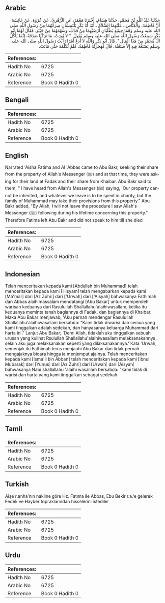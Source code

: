 ## Arabic


<div dir="rtl" lang="ar" style={{fontSize:'larger',backgroundColor:'#f8f9fa',padding:20}}>
حَدَّثَنَا عَبْدُ اللَّهِ بْنُ مُحَمَّدٍ، حَدَّثَنَا هِشَامٌ، أَخْبَرَنَا مَعْمَرٌ، عَنِ الزُّهْرِيِّ، عَنْ عُرْوَةَ، عَنْ عَائِشَةَ، أَنَّ فَاطِمَةَ، وَالْعَبَّاسَ ـ عَلَيْهِمَا السَّلاَمُ ـ أَتَيَا أَبَا بَكْرٍ يَلْتَمِسَانِ مِيرَاثَهُمَا مِنْ رَسُولِ اللَّهِ صلى الله عليه وسلم وَهُمَا حِينَئِذٍ يَطْلُبَانِ أَرْضَيْهِمَا مِنْ فَدَكَ، وَسَهْمَهُمَا مِنْ خَيْبَرَ‏.‏ فَقَالَ لَهُمَا أَبُو بَكْرٍ سَمِعْتُ رَسُولَ اللَّهِ صلى الله عليه وسلم يَقُولُ ‏ "‏ لاَ نُورَثُ، مَا تَرَكْنَا صَدَقَةٌ، إِنَّمَا يَأْكُلُ آلُ مُحَمَّدٍ مِنْ هَذَا الْمَالِ ‏"‏‏.‏ قَالَ أَبُو بَكْرٍ وَاللَّهِ لاَ أَدَعُ أَمْرًا رَأَيْتُ رَسُولَ اللَّهِ صلى الله عليه وسلم يَصْنَعُهُ فِيهِ إِلاَّ صَنَعْتُهُ‏.‏ قَالَ فَهَجَرَتْهُ فَاطِمَةُ، فَلَمْ تُكَلِّمْهُ حَتَّى مَاتَتْ‏.‏
</div>
<div style={{backgroundColor:'#f8f9fa',padding:20, marginBottom: 10}}><table> <thead> <tr> <th>References:</th> <th></th> </tr> </thead> <tbody><tr><td>Hadith No</td><td>6725</td></tr><tr><td>Arabic No</td><td>6725</td></tr><tr><td>Reference</td><td>Book 0 Hadith 0</td></tr></tbody></table></div>

## Bengali


<div dir="ltr" lang="bn" style={{fontSize:'larger',backgroundColor:'#f8f9fa',padding:20}}>

</div>
<div style={{backgroundColor:'#f8f9fa',padding:20, marginBottom: 10}}><table> <thead> <tr> <th>References:</th> <th></th> </tr> </thead> <tbody><tr><td>Hadith No</td><td>6725</td></tr><tr><td>Arabic No</td><td>6725</td></tr><tr><td>Reference</td><td>Book 0 Hadith 0</td></tr></tbody></table></div>

## English


<div dir="ltr" lang="en" style={{fontSize:'larger',backgroundColor:'#f8f9fa',padding:20}}>
Narrated 'Aisha:Fatima and Al 'Abbas came to Abu Bakr, seeking their share from the property of Allah's Messenger (ﷺ) and at that time, they were asking for their land at Fadak and their share from Khaibar. Abu Bakr said to them, " I have heard from Allah's Messenger (ﷺ) saying, 'Our property cannot be inherited, and whatever we leave is to be spent in charity, but the family of Muhammad may take their provisions from this property." Abu Bakr added, "By Allah, I will not leave the procedure I saw Allah's Messenger (ﷺ) following during his lifetime concerning this property." Therefore Fatima left Abu Bakr and did not speak to him till she died
</div>
<div style={{backgroundColor:'#f8f9fa',padding:20, marginBottom: 10}}><table> <thead> <tr> <th>References:</th> <th></th> </tr> </thead> <tbody><tr><td>Hadith No</td><td>6725</td></tr><tr><td>Arabic No</td><td>6725</td></tr><tr><td>Reference</td><td>Book 0 Hadith 0</td></tr></tbody></table></div>

## Indonesian


<div dir="ltr" lang="id" style={{fontSize:'larger',backgroundColor:'#f8f9fa',padding:20}}>
Telah menceritakan kepada kami [Abdullah bin Muhammad] telah menceritakan kepada kami [Hisyam] telah mengabarkan kepada kami [Ma'mar] dari [Az Zuhri] dari ['Urwah] dari ['Aisyah] bahwasanya Fathimah dan Abbas alaihimassalam mendatangi [Abu Bakar] untuk memperoleh warisan keduanya dari Rasulullah Shallallahu'alaihiwasallam, ketika itu keduanya meminta tanah bagiannya di Fadak, dan bagiannya di Khaibar. Maka Abu Bakar menjawab; 'Aku pernah mendengar Rasulullah Shallallahu'alaihiwasallam bersabda: "Kami tidak diwarisi dan semua yang kami tinggalkan adalah sedekah, dan hanyasanya keluarga Muhammad dari harta ini." Lanjut Abu Bakar; 'Demi Allah, tidaklah aku tinggalkan sebuah urusan yang kulihat Rsulullah Shallallahu'alaihiwasallam melaksanakannya, selain aku juga melaksanakan seperti yang dilaksanakannya.' Kata 'Urwah, semenjak itu Fathimah terus menjauhi Abu Bakar dan tidak pernah mengajaknya bicara hingga ia menjemput ajalnya. Telah menceritakan kepada kami [Isma'il bin Abban] telah menceritakan kepada kami [Ibnul Mubarak] dari [Yunus] dari [Az Zuhri] dari [Urwah] dari [Aisyah] bahwasanya Nabi shallallahu 'alaihi wasallam bersabda: "kami tidak di warisi dan harta yang kami tinggalkan sebagai sedekah
</div>
<div style={{backgroundColor:'#f8f9fa',padding:20, marginBottom: 10}}><table> <thead> <tr> <th>References:</th> <th></th> </tr> </thead> <tbody><tr><td>Hadith No</td><td>6725</td></tr><tr><td>Arabic No</td><td>6725</td></tr><tr><td>Reference</td><td>Book 0 Hadith 0</td></tr></tbody></table></div>

## Tamil


<div dir="ltr" lang="ta" style={{fontSize:'larger',backgroundColor:'#f8f9fa',padding:20}}>

</div>
<div style={{backgroundColor:'#f8f9fa',padding:20, marginBottom: 10}}><table> <thead> <tr> <th>References:</th> <th></th> </tr> </thead> <tbody><tr><td>Hadith No</td><td>6725</td></tr><tr><td>Arabic No</td><td>6725</td></tr><tr><td>Reference</td><td>Book 0 Hadith 0</td></tr></tbody></table></div>

## Turkish


<div dir="ltr" lang="tr" style={{fontSize:'larger',backgroundColor:'#f8f9fa',padding:20}}>
Aişe r.anha'nın nakline göre Hz. Fatıma ile Abbas, Ebu Bekir r.a.'e gelerek Fedek ve Hayber topraklarından hisselerini istediler
</div>
<div style={{backgroundColor:'#f8f9fa',padding:20, marginBottom: 10}}><table> <thead> <tr> <th>References:</th> <th></th> </tr> </thead> <tbody><tr><td>Hadith No</td><td>6725</td></tr><tr><td>Arabic No</td><td>6725</td></tr><tr><td>Reference</td><td>Book 0 Hadith 0</td></tr></tbody></table></div>

## Urdu


<div dir="rtl" lang="ur" style={{fontSize:'larger',backgroundColor:'#f8f9fa',padding:20}}>

</div>
<div style={{backgroundColor:'#f8f9fa',padding:20, marginBottom: 10}}><table> <thead> <tr> <th>References:</th> <th></th> </tr> </thead> <tbody><tr><td>Hadith No</td><td>6725</td></tr><tr><td>Arabic No</td><td>6725</td></tr><tr><td>Reference</td><td>Book 0 Hadith 0</td></tr></tbody></table></div>